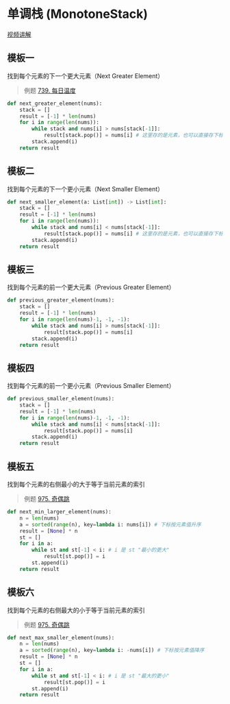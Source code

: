 # 单调栈 (MonotoneStack)
[视频讲解](https://www.bilibili.com/video/BV1VN411J7S7/)

## 模板一
找到每个元素的下一个更大元素（Next Greater Element）
> 例题  [739. 每日温度](https://leetcode.cn/problems/daily-temperatures/)
```python
def next_greater_element(nums):
    stack = []
    result = [-1] * len(nums)
    for i in range(len(nums)):
        while stack and nums[i] > nums[stack[-1]]:
            result[stack.pop()] = nums[i] # 这里存的是元素，也可以直接存下标 i
        stack.append(i)
    return result
``` 
##  模板二
找到每个元素的下一个更小元素（Next Smaller Element）
```python
def next_smaller_element(a: List[int]) -> List[int]:
    stack = []
    result = [-1] * len(nums)
    for i in range(len(nums)):
        while stack and nums[i] < nums[stack[-1]]:
            result[stack.pop()] = nums[i] # 这里存的是元素，也可以直接存下标 i
        stack.append(i)
    return result
```

## 模板三
找到每个元素的前一个更大元素（Previous Greater Element）
```python
def previous_greater_element(nums):
    stack = []
    result = [-1] * len(nums)
    for i in range(len(nums)-1, -1, -1):
        while stack and nums[i] > nums[stack[-1]]:
            result[stack.pop()] = nums[i]
        stack.append(i)
    return result
```

## 模板四
找到每个元素的前一个更小元素（Previous Smaller Element）
```python
def previous_smaller_element(nums):
    stack = []
    result = [-1] * len(nums)
    for i in range(len(nums)-1, -1, -1):
        while stack and nums[i] < nums[stack[-1]]:
            result[stack.pop()] = nums[i]
        stack.append(i)
    return result
```
## 模板五
找到每个元素的右侧最小的大于等于当前元素的索引
> 例题  [975. 奇偶跳](https://leetcode.cn/problems/odd-even-jump/description/)
```python
def next_min_larger_element(nums):
    n = len(nums)
    a = sorted(range(n), key=lambda i: nums[i]) # 下标按元素值升序
    result = [None] * n
    st = []
    for i in a:
        while st and st[-1] < i: # i 是 st "最小的更大"
            result[st.pop()] = i
        st.append(i)
    return result
```

## 模板六
找到每个元素的右侧最大的小于等于当前元素的索引
> 例题  [975. 奇偶跳](https://leetcode.cn/problems/odd-even-jump/description/)
```python
def next_max_smaller_element(nums):
    n = len(nums)
    a = sorted(range(n), key=lambda i: -nums[i]) # 下标按元素值降序
    result = [None] * n
    st = []
    for i in a:
        while st and st[-1] < i: # i 是 st "最大的更小"
            result[st.pop()] = i
        st.append(i)
    return result
```

